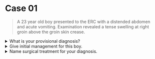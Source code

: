 # Case 01

> A 23 year old boy presented to the ERC with a distended abdomen and acute vomiting. Examination revealed a tense swelling at right groin above the groin skin crease.

<details>
<summary>What is your provisional diagnosis?</summary>

Obstructed right inguinal hernia

</details>

<details>
<summary>Give initial management for this boy.</summary>

Resuscitation

- Assess vital signs
- NPO (nothing by mouth) & Ryle tube suction
- IV broad spectrum antibiotics and IV analgesic
- Give oxygen
- Assess IV line with 2 wide bore canulae
- Give IV fluid

</details>

<details>
<summary>Name surgical treatment for your diagnosis.</summary>

Herniotomy and herniorrhaphy

</details>

